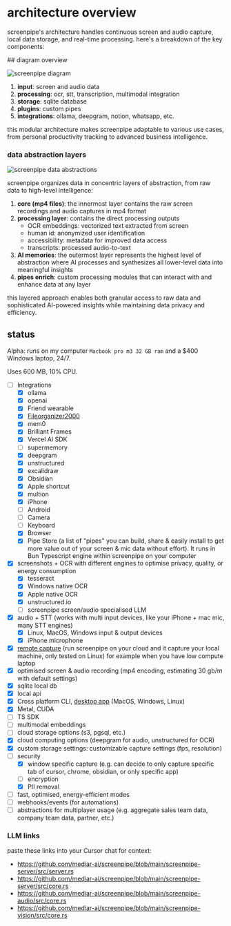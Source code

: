 
# architecture overview

<MotionDiv>

screenpipe's architecture handles continuous screen and audio capture, local data storage, and real-time processing. here's a breakdown of the key components:

</MotionDiv>

<MotionDiv delay={0.1}>
## diagram overview

![screenpipe diagram](https://raw.githubusercontent.com/mediar-ai/screenpipe/main/content/diagram2.png)

1. **input**: screen and audio data
2. **processing**: ocr, stt, transcription, multimodal integration
3. **storage**: sqlite database
4. **plugins**: custom pipes
5. **integrations**: ollama, deepgram, notion, whatsapp, etc.

this modular architecture makes screenpipe adaptable to various use cases, from personal productivity tracking to advanced business intelligence.

<MotionDiv delay={0.2}>

### data abstraction layers

![screenpipe data abstractions](https://raw.githubusercontent.com/user-attachments/assets/93136194-0945-4eec-a9f1-f58eb9e440a4)

screenpipe organizes data in concentric layers of abstraction, from raw data to high-level intelligence:

1. **core (mp4 files)**: the innermost layer contains the raw screen recordings and audio captures in mp4 format
2. **processing layer**: contains the direct processing outputs
   - OCR embeddings: vectorized text extracted from screen
   - human id: anonymized user identification 
   - accessibility: metadata for improved data access
   - transcripts: processed audio-to-text
3. **AI memories**: the outermost layer represents the highest level of abstraction where AI processes and synthesizes all lower-level data into meaningful insights
4. **pipes enrich**: custom processing modules that can interact with and enhance data at any layer

this layered approach enables both granular access to raw data and sophisticated AI-powered insights while maintaining data privacy and efficiency.

</MotionDiv>


## status 

Alpha: runs on my computer `Macbook pro m3 32 GB ram` and a $400 Windows laptop, 24/7.

Uses 600 MB, 10% CPU.

- [ ] Integrations
    - [x] ollama
    - [x] openai
    - [x] Friend wearable 
    - [x] [Fileorganizer2000](https://github.com/different-ai/file-organizer-2000)
    - [x] mem0
    - [x] Brilliant Frames
    - [x] Vercel AI SDK
    - [ ] supermemory
    - [x] deepgram
    - [x] unstructured
    - [x] excalidraw
    - [x] Obsidian
    - [x] Apple shortcut
    - [x] multion
    - [x] iPhone
    - [ ] Android
    - [ ] Camera
    - [ ] Keyboard
    - [x] Browser
    - [x] Pipe Store (a list of "pipes" you can build, share & easily install to get more value out of your screen & mic data without effort). It runs in Bun Typescript engine within screenpipe on your computer
- [x] screenshots + OCR with different engines to optimise privacy, quality, or energy consumption
  - [x] tesseract
  - [x] Windows native OCR
  - [x] Apple native OCR
  - [x] unstructured.io
  - [ ] screenpipe screen/audio specialised LLM
- [x] audio + STT (works with multi input devices, like your iPhone + mac mic, many STT engines)
  - [x] Linux, MacOS, Windows input & output devices
  - [x] iPhone microphone
- [x] [remote capture](https://github.com/mediar-ai/screenpipe/discussions/68) (run screenpipe on your cloud and it capture your local machine, only tested on Linux) for example when you have low compute laptop
- [x] optimised screen & audio recording (mp4 encoding, estimating 30 gb/m with default settings)
- [x] sqlite local db
- [x] local api
- [x] Cross platform CLI, [desktop app](https://screenpi.pe/) (MacOS, Windows, Linux)
- [x] Metal, CUDA
- [ ] TS SDK
- [ ] multimodal embeddings
- [ ] cloud storage options (s3, pgsql, etc.)
- [x] cloud computing options (deepgram for audio, unstructured for OCR)
- [x] custom storage settings: customizable capture settings (fps, resolution)
- [ ] security
  - [x] window specific capture (e.g. can decide to only capture specific tab of cursor, chrome, obsidian, or only specific app)
  - [ ] encryption
  - [x] PII removal
- [ ] fast, optimised, energy-efficient modes
- [ ] webhooks/events (for automations)
- [ ] abstractions for multiplayer usage (e.g. aggregate sales team data, company team data, partner, etc.)

</MotionDiv>

### LLM links 

paste these links into your Cursor chat for context:

- https://github.com/mediar-ai/screenpipe/blob/main/screenpipe-server/src/server.rs
- https://github.com/mediar-ai/screenpipe/blob/main/screenpipe-server/src/core.rs
- https://github.com/mediar-ai/screenpipe/blob/main/screenpipe-audio/src/core.rs
- https://github.com/mediar-ai/screenpipe/blob/main/screenpipe-vision/src/core.rs

